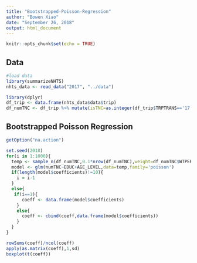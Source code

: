 ---
title: "Bootstrapped-Poisson-Regression"
author: "Bowen Xiao"
date: "September 26, 2018"
output: html_document
---

```{r setup, include=FALSE}
knitr::opts_chunk$set(echo = TRUE)
```

## Data

```{r}
#load data
library(summarizeNHTS)
nhts_data <- read_data("2017", "../data")

library(dplyr)
df_trip <- data.frame(nhts_data$data$trip)
df_numTNC <- df_trip %>% mutate(isTNC=as.integer(df_trip$TRPTRANS=='17')) %>% group_by(HOUSEID,PERSONID) %>% summarise(numTNC=sum(isTNC)) %>% merge(data.frame(nhts_data$weights$person),by=c("HOUSEID","PERSONID")) %>% merge(data.frame(nhts_data$data$person),by=c("HOUSEID","PERSONID"))
```

## Bootstrapped Poisson Regression

```{r}
getOption("na.action")

set.seed(2018)
for(i in 1:1000){
  temp <- sample_n(df_numTNC,0.1*nrow(df_numTNC),weight=df_numTNC$WTPERFIN,replace=TRUE)
  model <- glm(numTNC~EDUC+AGE_LEVEL,data=temp,family='poisson')
  if(length(model$coefficients)!=10){
    i = i-1
  }
  else{
   if(i==1){
      coeff <- data.frame(model$coefficients)
    }
    else{
      coeff <- cbind(coeff,data.frame(model$coefficients))
    } 
  }
}

rowSums(coeff)/ncol(coeff)
apply(as.matrix(coeff),1,sd)
boxplot(t(coeff))
```